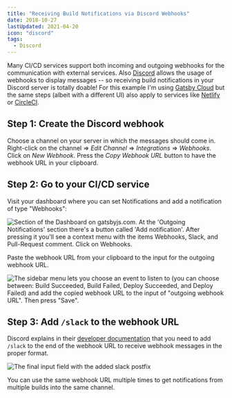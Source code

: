 ```yaml
---
title: "Receiving Build Notifications via Discord Webhooks"
date: 2018-10-27
lastUpdated: 2021-04-20
icon: "discord"
tags:
  - Discord
---
```


Many CI/CD services support both incoming and outgoing webhooks for the communication with external services. Also [Discord](https://discord.com/) allows the usage of webhooks to display messages -- so receiving build notifications in your Discord server is totally doable! For this example I'm using [Gatsby Cloud](https://www.gatsbyjs.com/products/cloud/) but the same steps (albeit with a different UI) also apply to services like [Netlify](https://www.netlify.com/) or [CircleCI](https://circleci.com/).

## Step 1: Create the Discord webhook

Choose a channel on your server in which the messages should come in. Right-click on the channel => _Edit Channel_ => _Integrations_ => _Webhooks_. Click on _New Webhook_. Press the _Copy Webhook URL_ button to have the webhook URL in your clipboard.

## Step 2: Go to your CI/CD service

Visit your dashboard where you can set Notifications and add a notification of type "Webhooks":

![Section of the Dashboard on gatsbyjs.com. At the 'Outgoing Notifications' section there's a button called 'Add notification'. After pressing it you'll see a context menu with the items Webhooks, Slack, and Pull-Request comment. Click on Webhooks.](./add-notification.jpg)

Paste the webhook URL from your clipboard to the input for the outgoing webhook URL.

![The sidebar menu lets you choose an event to listen to (you can choose between: Build Succeeded, Build Failed, Deploy Succeeded, and Deploy Failed) and add the copied webhook URL to the input of "outgoing webhook URL". Then press "Save".](./add-webhook-url.jpg)

## Step 3: Add `/slack` to the webhook URL

Discord explains in their [developer documentation](https://discord.com/developers/docs/resources/webhook#execute-slackcompatible-webhook) that you need to add `/slack` to the end of the webhook URL to receive webhook messages in the proper format.

![The final input field with the added slack postfix](./final-webhook-url-input.jpg)

You can use the same webhook URL multiple times to get notifications from multiple builds into the same channel.
